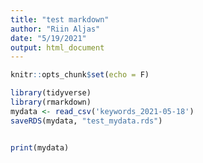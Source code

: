 ```yaml
---
title: "test markdown"
author: "Riin Aljas"
date: "5/19/2021"
output: html_document
---
```


```r
knitr::opts_chunk$set(echo = F)
```
```r
library(tidyverse)
library(rmarkdown)
mydata <- read_csv('keywords_2021-05-18')
saveRDS(mydata, "test_mydata.rds")


print(mydata)
```
